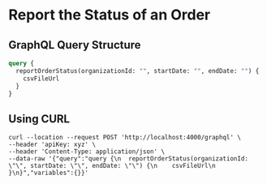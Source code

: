 # Report the Status of an Order

## GraphQL Query Structure

```graphql
query {
  reportOrderStatus(organizationId: "", startDate: "", endDate: "") {
    csvFileUrl
  }
}
```

## Using CURL

```shell
curl --location --request POST 'http://localhost:4000/graphql' \
--header 'apiKey: xyz' \
--header 'Content-Type: application/json' \
--data-raw '{"query":"query {\n  reportOrderStatus(organizationId: \"\", startDate: \"\", endDate: \"\") {\n    csvFileUrl\n  }\n}","variables":{}}'
```
